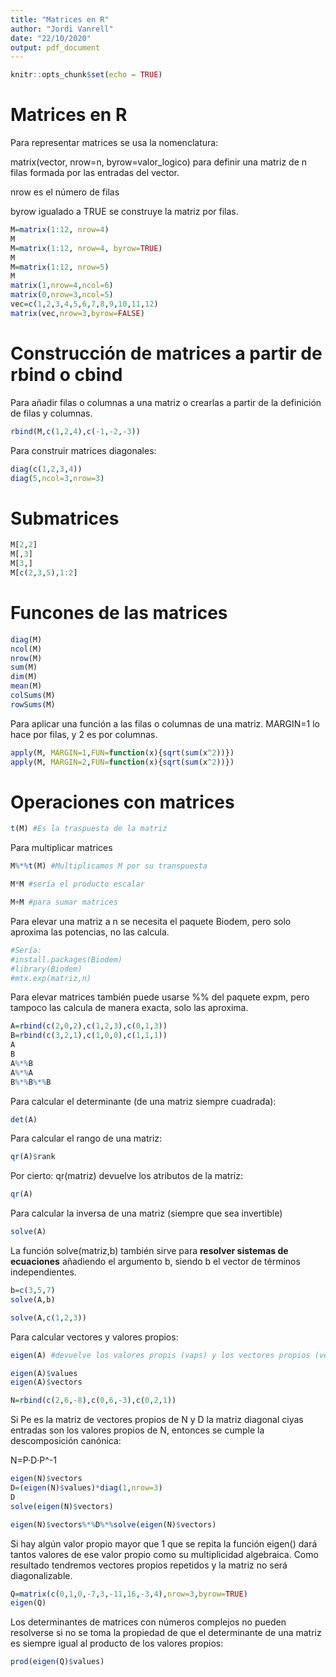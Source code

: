 ```yaml
---
title: "Matrices en R"
author: "Jordi Vanrell"
date: "22/10/2020"
output: pdf_document
---
```


```r
knitr::opts_chunk$set(echo = TRUE)
```

# Matrices en R

Para representar matrices se usa la nomenclatura:

matrix(vector, nrow=n, byrow=valor_logico) para definir una matriz de n filas formada por las entradas del vector.

nrow es el número de filas

byrow igualado a TRUE se construye la matriz por filas.

```r
M=matrix(1:12, nrow=4)
M
M=matrix(1:12, nrow=4, byrow=TRUE)
M
M=matrix(1:12, nrow=5)
M
matrix(1,nrow=4,ncol=6)
matrix(0,nrow=3,ncol=5)
vec=c(1,2,3,4,5,6,7,8,9,10,11,12)
matrix(vec,nrow=3,byrow=FALSE)

```

# Construcción de matrices a partir de rbind o cbind

Para añadir filas o columnas a una matriz o crearlas a partir de la definición de filas y columnas.

```r
rbind(M,c(1,2,4),c(-1,-2,-3))

```

Para construir matrices diagonales:

```r
diag(c(1,2,3,4))
diag(5,ncol=3,nrow=3)
```
# Submatrices

```r
M[2,2]
M[,3]
M[3,]
M[c(2,3,5),1:2]

```

# Funcones de las matrices

```r
diag(M)
ncol(M)
nrow(M)
sum(M)
dim(M)
mean(M)
colSums(M)
rowSums(M)
```
Para aplicar una función a las filas o columnas de una matriz. MARGIN=1 lo hace por filas, y 2 es por columnas.

```r
apply(M, MARGIN=1,FUN=function(x){sqrt(sum(x^2))})
apply(M, MARGIN=2,FUN=function(x){sqrt(sum(x^2))})

```
# Operaciones con matrices

```r
t(M) #Es la traspuesta de la matriz
```

Para multiplicar matrices

```r
M%*%t(M) #Multiplicamos M por su transpuesta
```

```r
M*M #sería el producto escalar                                           
```
```r
M+M #para sumar matrices
```
Para elevar una matriz a n se necesita el paquete Biodem, pero solo aproxima las potencias, no las calcula.

```r
#Sería:
#install.packages(Biodem)
#library(Biodem)
#mtx.exp(matriz,n)
```

Para elevar matrices también puede usarse %% del paquete expm, pero tampoco las calcula de manera exacta, solo las aproxima.

```r
A=rbind(c(2,0,2),c(1,2,3),c(0,1,3))
B=rbind(c(3,2,1),c(1,0,0),c(1,1,1))
A
B
A%*%B
A%*%A
B%*%B%*%B
```

Para calcular el determinante (de una matriz siempre cuadrada):

```r
det(A)
```
Para calcular el rango de una matriz:

```r
qr(A)$rank
```
Por cierto: qr(matriz) devuelve los atributos de la matriz:

```r
qr(A)
```

Para calcular la inversa de una matriz (siempre que sea invertible)

```r
solve(A)
```

La función solve(matriz,b) también sirve para **resolver sistemas de ecuaciones** añadiendo el argumento b, siendo b el vector de términos independientes.

```r
b=c(3,5,7)
solve(A,b)
```
```r
solve(A,c(1,2,3))
```

Para calcular vectores y valores propios:

```r
eigen(A) #devuelve los valores propis (vaps) y los vectores propios (veps)
```
```r
eigen(A)$values
eigen(A)$vectors
```
```r
N=rbind(c(2,6,-8),c(0,6,-3),c(0,2,1))
```

Si Pe es la matriz de vectores propios de N y D la matriz diagonal ciyas entradas son los valores propios de N, entonces se cumple la descomposición canónica:

N=P·D·P^-1

```r
eigen(N)$vectors
D=(eigen(N)$values)*diag(1,nrow=3)
D
solve(eigen(N)$vectors)

eigen(N)$vectors%*%D%*%solve(eigen(N)$vectors)
```
Si hay algún valor propio mayor que 1 que se repita la función eigen() dará tantos valores de ese valor propio como su multiplicidad algebraica. Como resultado tendremos vectores propios repetidos y la matriz no será diagonalizable.

```r
Q=matrix(c(0,1,0,-7,3,-11,16,-3,4),nrow=3,byrow=TRUE)
eigen(Q)
```

Los determinantes de matrices con números complejos no pueden resolverse si no se toma la propiedad de que el determinante de una matriz es siempre igual al producto de los valores propios:

```r
prod(eigen(Q)$values)
```

